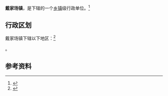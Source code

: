 {{中国乡级行政区|42/10/83/108/000}}

'''戴家场镇'''，是{{PRC admin/fullname|42/10/83/108/000|3}}下辖的一个[[乡镇|乡镇]]级行政单位。<ref>{{PRC admin/ref sgc|{{PRC admin/parent|42/10/83/108/000}}}}</ref>

== 行政区划 ==

戴家场镇下辖以下地区：<ref>{{PRC admin/ref sgc|42/10/83/108/000}}</ref>

{{PRC admin/children|42/10/83/108/000}}。

== 参考资料 ==

{{reflist}}

{{行政区划小作品}}
{{PRC admin/navcat|42/10/83/108/000}}